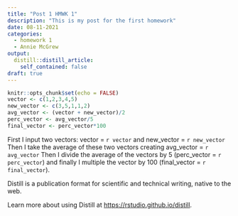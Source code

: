 ```yaml
---
title: "Post 1 HMWK 1"
description: "This is my post for the first homework"
date: 08-11-2021
categories:
  - homework 1
  - Annie McGrew
output:
  distill::distill_article:
    self_contained: false
draft: true
---
```



```r
knitr::opts_chunk$set(echo = FALSE)
vector <- c(1,2,3,4,5)
new_vector <- c(3,5,1,1,2)
avg_vector <- (vector + new_vector)/2
perc_vector <- avg_vector/5
final_vector <- perc_vector*100
```

First I input two vectors: vector = `r vector` and new_vector = `r new_vector`
Then I take the average of these two vectors creating avg_vector = `r avg_vector`
Then I divide the average of the vectors by 5 (perc_vector = `r perc_vector`) and finally I multiple the vector by 100 (final_vector = `r final_vector`).



Distill is a publication format for scientific and technical writing, native to the web.

Learn more about using Distill at <https://rstudio.github.io/distill>.


